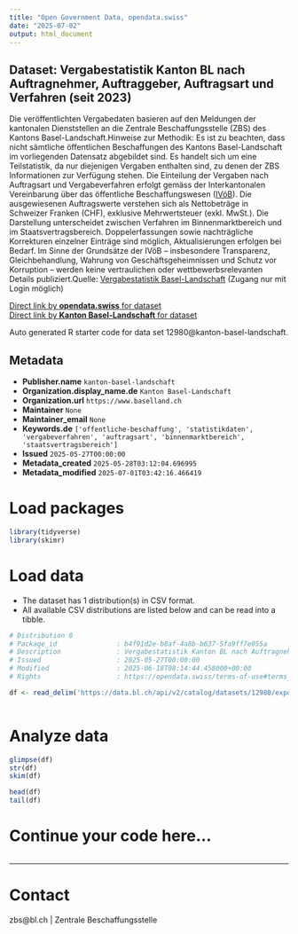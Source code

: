 ```yaml
---
title: "Open Government Data, opendata.swiss"
date: "2025-07-02"
output: html_document
---
```


## Dataset: Vergabestatistik Kanton BL nach Auftragnehmer, Auftraggeber, Auftragsart und Verfahren (seit 2023)

Die veröffentlichten Vergabedaten basieren auf den Meldungen der kantonalen Dienststellen an die Zentrale Beschaffungsstelle (ZBS) des Kantons Basel-Landschaft.Hinweise zur Methodik: Es ist zu beachten, dass nicht sämtliche öffentlichen Beschaffungen des Kantons Basel-Landschaft im vorliegenden Datensatz abgebildet sind. Es handelt sich um eine Teilstatistik, da nur diejenigen Vergaben enthalten sind, zu denen der ZBS Informationen zur Verfügung stehen. Die Einteilung der Vergaben nach Auftragsart und Vergabeverfahren erfolgt gemäss der Interkantonalen Vereinbarung über das öffentliche Beschaffungswesen ([IVöB](https://bl.clex.ch/app/de/texts_of_law/420.121)). Die ausgewiesenen Auftragswerte verstehen sich als Nettobeträge in Schweizer Franken (CHF), exklusive Mehrwertsteuer (exkl. MwSt.). Die Darstellung unterscheidet zwischen Verfahren im Binnenmarktbereich und im Staatsvertragsbereich. Doppelerfassungen sowie nachträgliche Korrekturen einzelner Einträge sind möglich, Aktualisierungen erfolgen bei Bedarf. Im Sinne der Grundsätze der IVöB – insbesondere Transparenz, Gleichbehandlung, Wahrung von Geschäftsgeheimnissen und Schutz vor Korruption – werden keine vertraulichen oder wettbewerbsrelevanten Details publiziert.Quelle: [Vergabestatistik Basel-Landschaft](https://www.vergabestatistik.ch/bl/Account/Login.aspx?Lang=21&ReturnUrl=%2fbl%2fCore%2fSearchContract.aspx) (Zugang nur mit Login möglich)

[Direct link by **opendata.swiss** for dataset](https://opendata.swiss/de/dataset/vergabestatistik-kanton-bl-nach-auftraggeber-auftragsart-und-verfahren-seit-2023)<br>
[Direct link by **Kanton Basel-Landschaft** for dataset](https://data.bl.ch/explore/dataset/12980/)

Auto generated R starter code for data set 12980@kanton-basel-landschaft.

## Metadata

- **Publisher.name** `kanton-basel-landschaft`
- **Organization.display_name.de** `Kanton Basel-Landschaft`
- **Organization.url** `https://www.baselland.ch`
- **Maintainer** `None`
- **Maintainer_email** `None`
- **Keywords.de** `['offentliche-beschaffung', 'statistikdaten', 'vergabeverfahren', 'auftragsart', 'binnenmarktbereich', 'staatsvertragsbereich']`
- **Issued** `2025-05-27T00:00:00`
- **Metadata_created** `2025-05-28T03:12:04.696995`
- **Metadata_modified** `2025-07-01T03:42:16.466419`


# Load packages

```r

library(tidyverse)
library(skimr)

```

# Load data

-   The dataset has 1 distribution(s) in CSV format.
-   All available CSV distributions are listed below and can be read into a tibble.

```r

# Distribution 0
# Package_id               : b4f91d2e-b8af-4a8b-b637-5fa9ff7e055a
# Description              : Vergabestatistik Kanton BL nach Auftragnehmer, Auftraggeber, Auftragsart und Verfahren (seit 2023) (csv)
# Issued                   : 2025-05-27T00:00:00
# Modified                 : 2025-06-18T08:14:44.458000+00:00
# Rights                   : https://opendata.swiss/terms-of-use#terms_by

df <- read_delim('https://data.bl.ch/api/v2/catalog/datasets/12980/exports/csv?use_labels=true')



```

# Analyze data

```r

glimpse(df)
str(df)
skim(df)

head(df)
tail(df)

```

# Continue your code here...

```r

```

------------------------------------------------------------------------

# Contact

zbs@bl.ch | Zentrale Beschaffungsstelle
